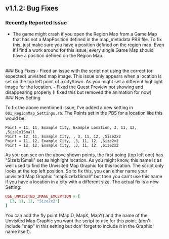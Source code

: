 ## v1.1.2: Bug Fixes

### Recently Reported Issue
- The game might crash if you open the Region Map from a Game Map that has not a MapPosition defined in the map_metadata PBS file. To fix this, just make sure you have a position defined on the region map. Even if I find a work around for this issue, every single Game Map should have a position defined on the Region Map.
<br/>
### Bug Fixes
- Fixed an issue with the script not using the correct (or expected) unvisited map image. This issue only appears when a location is set on the top left point of a city/town. As you might set a different highlight image for the location.
- Fixed the Quest Preview not showing and disappearing properly (I fixed this but removed the animation for now)
<br/>
### New Setting

To fix the above mentioned issue, I've added a new setting in `001_RegionMap_Settings.rb`.
The Points set in the PBS for a location like this would be:
<br/>
```
Point = 11, 11, Example City, Example Location, 3, 11, 12, ,Size1x1Small
Point = 12, 11, Example City, , 3, 11, 12, ,Size2x2
Point = 11, 12, Example City, ,3, 11, 12, ,Size2x2
Point = 12, 12, Example City, ,3, 11, 12, ,Size2x2
```
As you can see on the above shown points, the first poing (top left one) has "Size1x1Small" set as highlight location.
As you might know, this name is as well used to find the Unvisited Map Graphic for this location.
The script only looks at the top left position.
So to fix this, you can either name your unvisited Map Graphic "mapSize1x1Small" but then you can't use this name if you have a location in a city with a different size.
The actual fix is a new Setting:

```ruby
USE_UNVISITED_IMAGE_EXCEPTION = [
  [3, 11, 12, "Size2x2"]
]
```
You can add the fly point (MapID, MapX, MapY) and the name of the Unvisited Map Graphic you want the script to use for this point. (don't include "map" in this setting but don' forget to include it in the Graphic name itself).